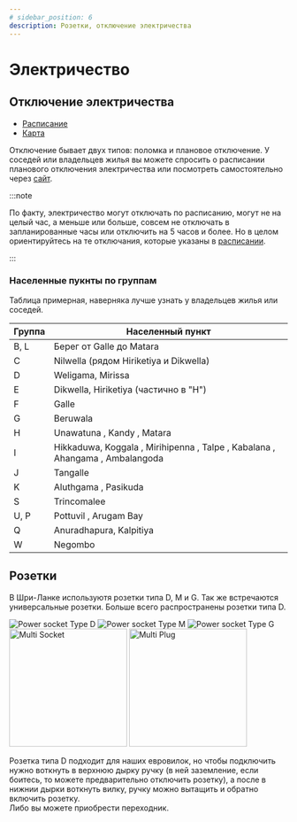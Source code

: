 ```yaml
---
# sidebar_position: 6
description: Розетки, отключение электричества
---
```



# Электричество

## Отключение электричества

- [Расписание](https://cebcare.ceb.lk/Incognito/DemandMgmtSchedule)
- [Карта](https://cebcare.ceb.lk/Incognito/OutageMap)

Отключение бывает двух типов: поломка и плановое отключение. У соседей или владельцев жилья вы можете спросить о расписании планового отключения электричества или посмотреть самостоятельно через [сайт](https://cebcare.ceb.lk/Incognito/OutageMap).

:::note

По факту, электричество могут отключать по расписанию, могут не на целый час, а меньше или больше, совсем не отключать в запланированные часы или отключить на 5 часов и более. Но в целом ориентируйтесь на те отключания, которые указаны в [расписании](https://cebcare.ceb.lk/Incognito/DemandMgmtSchedule).

:::

### Населенные пукнты по группам

Таблица примерная, наверняка лучше узнать у владельцев жилья или соседей.

| Группа | Населенный пункт                                                             |
| ------ | ---------------------------------------------------------------------------- |
| B, L   | Берег от Galle до Matara                                                     |
| С      | Nilwella (рядом Hiriketiya и Dikwella)                                       |
| D      | Weligama, Mirissa                                                            |
| E      | Dikwella, Hiriketiya (частично в "H")                                        |
| F      | Galle                                                                        |
| G      | Beruwala                                                                     |
| H      | Unawatuna , Kandy , Matara                                                   |
| I      | Hikkaduwa, Koggala , Mirihipenna , Talpe , Kabalana , Ahangama , Ambalangoda |
| J      | Tangalle                                                                     |
| K      | Aluthgama , Pasikuda                                                         |
| S      | Trincomalee                                                                  |
| U, P   | Pottuvil , Arugam Bay                                                        |
| Q      | Anuradhapura, Kalpitiya                                                      |
| W      | Negombo                                                                      |

## Розетки

В Шри-Ланке используютя розетки типа D, M и G. Так же встречаются универсальные розетки. Больше всего распространены розетки типа D.

<Tabs>
  <TabItem value="type_d" label="Тип D" default>
    <img src="/img/power_socket_type_d.jpg" alt="Power socket Type D" />
  </TabItem>
  <TabItem value="type_m" label="Тип M">
    <img src="/img/power_socket_type_m.jpg" alt="Power socket Type M" />
  </TabItem>
  <TabItem value="type_g" label="Тип G">
    <img src="/img/power_socket_type_g.jpg" alt="Power socket Type G" />
  </TabItem>
  <TabItem value="multi_socket" label="Универсальная розетка">
    <img
      src="/img/multi_socket.jpg"
      alt="Multi Socket"
      width="213"
      height="213"
    />
  </TabItem>
  <TabItem value="multi_plug" label="Универсальная розетка">
    <img src="/img/multi_plug.jpg" alt="Multi Plug" width="213" height="213" />
  </TabItem>
</Tabs>

Розетка типа D подходит для наших евровилок, но чтобы подключить нужно воткнуть в верхнюю дырку ручку (в ней заземление, если боитесь, то можете предварительно отключить розетку), а после в нижнии дырки воткнуть вилку, ручку можно вытащить и обратно включить розетку.  
Либо вы можете приобрести переходник.
